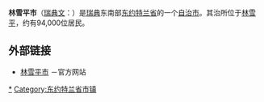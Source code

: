 {{Infobox Kommun|
fullname=Linköpings kommun|
coatofarms=[[File:Linköping_vapen.svg|100px]]|
county=[[东约特兰省|东约特兰省]]|
province=[[东约特兰|东约特兰]]|
capital=[[林雪平|林雪平]]|
map=[[File:Linköping_Municipality_in_Östergötland_County.png|200px]]|
arearank=第68名|
area=1,575.91|
arealand=1,435.80|
populationrank=第5名|
population=138,580|
densityrank=第48名|
populationdensity=96.5|
website=http://www.linkoping.se/|
footnotes=面积与人口统计数据来自[[瑞典统计局|瑞典统计局]]，截至2006年12月31日}}

'''林雪平市'''（[[瑞典文|瑞典文]]：{{lang|sv|''Linköpings kommun''}}）是[[瑞典|瑞典]]东南部[[东约特兰省|东约特兰省]]的一个[[瑞典自治市|自治市]]。其治所位于[[林雪平|林雪平]]，约有94,000位居民。

== 外部链接 ==
* [http://www.linkoping.se/ 林雪平市] {{Wayback|url=http://www.linkoping.se/ |date=20210328102305 }}－官方网站

{{Östergötland County}}
{{Localities in Linköping Municipality}}

{{coord|58.408|N|15.625|E|display=title|source:nlwiki}}

[[Category:林雪平|*]]
[[Category:东约特兰省市镇|Category:东约特兰省市镇]]